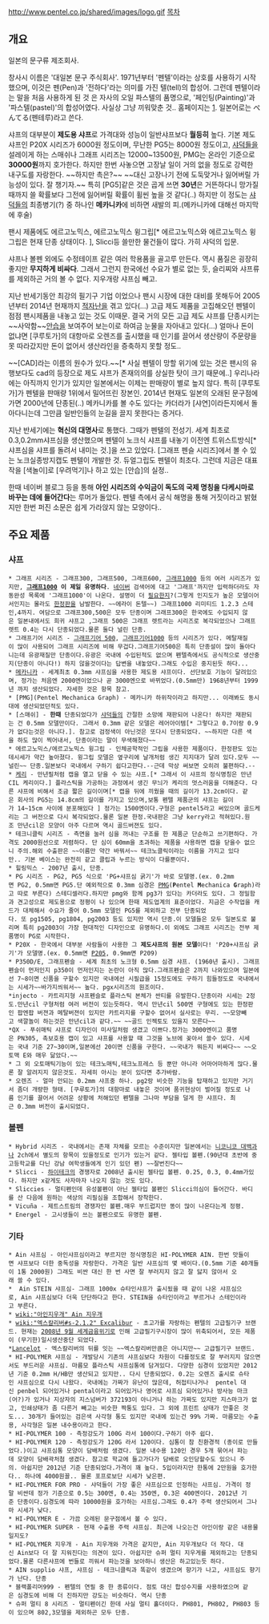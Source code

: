http://www.pentel.co.jp/shared/images/logo.gif
[[목차]]
== 개요 ==
일본의 문구류 제조회사. 

창사시 이름은 '대일본 문구 주식회사'. 1971년부터 '펜텔'이라는 상호를 사용하기 시작했으며, 이것은 펜(Pen)과 '전하다'라는 의미를 가진 텔(tell)의 합성어. 그런데 펜텔이라는 말을 처음 사용하게 된 것 은 자사의 오일 파스텔의 품명으로, '페인팅(Painting)'과 '파스텔(pastel)'의 합성어였다. 사실상 그냥 끼워맞춘 것.. 홈페이지는 [http://www.pentel.co.jp]. 일본어로는  ぺんてる(펜테루)라고 쓴다.

샤프의 대부분이 '''제도용 샤프'''로 가격대와 성능이 일반샤프보다 '''월등히''' 높다. 기본 제도샤프인 P20X 시리즈가 6000원 정도이며, 무난한 PG5는 8000원 정도이고, [[샤덕]]들을 설레이게 하는 스매쉬나 그래프 시리즈는 12000~13500원, PMG는 온라인 기준으로 '''30000원'''까지 호가한다. 하지만 한번 사놓으면 고장날 일이 거의 없을 정도로 강력한 내구도를 자랑한다. ~~하지만 촉은?~~ ~~대신 고장나기 전에 도둑맞거나 잃어버릴 가능성이 있다. 잘 챙기자.~~ 특히 [PG5]같은 것은 곱게 쓰면 '''30년'''은 거뜬하다니 망가질 때까지 쓸 확률보다 그전에 잃어버릴 확률이 휠씬 높을 것 같다(..)
하지만 이 정도는 [[샤덕]]들의 최종병기(?) 중 하나인 '''메카니카'''에 비하면 새발의 피.(메카니카에 대해선 마지막에 후술)

팬시 제품에도 에르고노믹스, 에르고노믹스 윙그립[* 에르고노믹스와 에르고노믹스 윙그립은 현재 단종 상태이다. ], Slicci등 쓸만한 물건들이 많다. 가히 샤덕의 입문.

샤프나 볼펜 외에도 수정테이프 같은 여러 학용품을 골고루 만든다. 역시 품질은 굉장히 좋지만 '''무지하게 비싸다'''. 그래서 그런지 한국에선 수요가 별로 없는 듯, 슬리찌와 샤프류를 제외하곤 거의 볼 수 없다. 지우개랑 샤프심 빼고.

지난 반세기동안 최강의 필기구 기업 이었으나 팬시 시장에 대한 대비를 못해두어 2005년부터 2014년 현재까지 [[적자]]난을 겪고 있다(...)
고급 제도 제품을 고집해오던 펜텔이 점점 팬시제품을 내놓고 있는 것도 이때문. 결국 거의 모든 고급 제도 샤프를 단종시키는 ~~사악함~~[[안습]]을 보여주어 보는이로 하여금 눈물을 자아내고 있다(...) 얼마나 돈이 없냐면 [쿠루토가]의 대항마로 오렌즈를 출시했을 때 인기를 끌어서 생산량이 주문량을 못 따라갔지만 돈이 없어서 생산라인을 증축하지 못할 정도.. 

~~[CAD]라는 이름의 원수가 있다.~~[* 사실 펜텔이 망할 위기에 있는 것은 팬시의 유행보다도 cad의 등장으로 제도 샤프가 존재의의를 상실한 탓이 크기 때문에..] 우리나라에는 아직까지 인기가 있지만 일본에서는 이제는 판매량이 별로 높지 않다. 특히 [쿠루토가]가 펜텔을 판매량 1위에서 밀어뜨린 장본인.  2014년 현재도 일본의 오래된 문구점에 가면 2000년에 단종된(..) 메카니카를 볼 수도 있다는 카더라가 [샤연]이라든지에서 돌아다니는데 그만큼 일반인들의 눈길을 끌지 못한다는 증거다.

지난 반세기에는 '''혁신의 대명사'''로 통했다. 그때가 펜텔의 전성기. 세계 최초로 0.3,0.2mm샤프심을 생산했으며 펜텔이 노크식 샤프를 내놓기 이전엔 트위스트방식[* 샤프심을 샤프를 돌려서 내미는 것.]을 쓰고 있었다. [그래프 펜슬 시리즈]에서 볼 수 있는 노크실종방지캡도 펜텔이 개발한 것. 듀얼그립도 펜텔이 최초다. 그런데 지금은 대표작을 [색놀이]로 [우려먹기]나 하고 있는 [안습]의 실정..

한때 네이버 블로그 등을 통해 '''아인 시리즈의 수익금이 독도의 국제 명칭을 다케시마로 바꾸는 데에 들어간다'''는 루머가 돌았다. 펜텔 측에서 공식 해명을 통해 거짓이라고 밝혔지만 한번 퍼진 소문은 쉽게 가라앉지 않는 모양이다..
== 주요 제품 ==
=== 샤프 ===
 * 그래프 시리즈 - 그래프300, 그래프500, 그래프600, [[그래프1000]] 등의 여러 시리즈가 있지만, '''[[그래프1000]] 이 제일 유명하다'''. [[네이버]] 검색어에 대고 '그래프'까지만 입력하더라도 자동완성 목록에 '그래프1000'이 나온다. 설명이 더 [[필요한지]]?(그렇게 인지도가 높은 모델이어서인지는 몰라도 [[한정판]]을 남발한다. ~~에라이 돈텔~~) 그래프1000 리미티드 1.2.3 스테인,4까지. 여담으로 그래프300,500은 모두 단종이며 그래프300은 한국에도 수입되지 않은 일본내에서도 희귀 샤프고 ,그래프 500은 그래프 렛트라는 시리즈로 복각되었으나 그래프렛트 0.4는 다시 단종되었다.물론 둘다 널린 단종.
 * 그래프기어 시리즈 - [[그래프기어 500]], [[그래프기어1000]] 등의 시리즈가 있다. 메탈재질이 많이 사용되어 그래프 시리즈에 비해 무겁다.그래프기어500은 특히 단종설이 많이 돌아다니는데 유광재질만 단종이다.유광은 국내에 수입된적도 없으며 펜텔측에서도 공식적으로 생산중지(단종이 아니다!) 하지 않을것이다는 답변을 내놓았다.그래도 수입은 중지된듯 하다...
 * [[메카니카]] - 세계최초 0.3mm 샤프심을 사용한 제도용 샤프이다. 선단보호 기능이 달려있으며, 정가는 처음엔 2000엔이었으나 곧 3000엔으로 바뀌었다.(0.5mm만) 1968년부터 1999년 까지 생산되었다. 자세한 것은 항목 참고.
 * [PMG](Pentel Mechanica Graph) - 메카니카 하위작이라고 하지만... 이래봐도 동시대에 생산되었던적도 있다.
 * [스매쉬] - '''한때''' 단종되었다가 [[샤덕]]들의 간절한 소망에 재판되어 나온다! 하지만 재판되는 건 0.5mm 모델만이다. 그래서 0.3mm 같은 모델은 레어아이템[* 그렇다고 0.7이랑 0.9가 없다는것은 아니다.]. 참고로 검정색이 아닌것은 또다시 단종되었다. ~~하지만 다른 색을 하도 많이 찍어내서, 단종이라는 말이 무색해졌다~~
 * 에르고노믹스/에르고노믹스 윙그립 - 인체공학적인 그립을 사용한 제품이다. 한정판도 있는데시세가 약간 높아졌다. 윙그립 모델은 옆구리에 날개처럼 생긴 지지대가 달려 있다.모두 ~~널린~~ 단종.일본보다 국내에서 구하기 쉽다고한다.--근데 막상 써보면 오히려 불편하다.--
 * [[케리]] - 만년필처럼 캡을 열고 닫을 수 있는 샤프.[* 그래서 이 샤프의 정식명칭은 만년CIL 케리이다.] 플라스틱을 가공하는 과정에서 생긴 무늬가 케리의 멋스러움을 더해준다. 다른 샤프에 비해서 조금 짧은 길이이며[* 캡을 뒤에 끼웠을 때의 길이가 13.2cm이다. 같은 회사의 PG5는 14.8cm의 길이를 가지고 있으며,보통 펜텔 제품군의 샤프는 길이가 14~15cm 사이에 분포해있다 ] 정가는 1500엔이다.구형은 pentel5라고 써있으며 골드케리는 그 버전으로 다시 복각되었다.물론 일본 한정.국내판은 그냥 kerry라고 적혀있다.원조 만년cil은 모양이 아주 다르며 역시 골드버젼도 있다. 
 * 테크니클릭 시리즈 - 측면을 눌러 심을 꺼내는 구조를 한 제품군 단순하고 쓰기편하다. 가격도 2000원선으로 저렴하다. 단 심이 60mm을 초과하는 제품을 사용하면 캡을 닫을수 없으니 주의.해외 수출판은 ~~이름만 약간 바꿔서~~ 테크노클릭이라는 이름을 가지고 있다만.. 기본 베이스는 완전히 같고 클립과 누르는 방식이 다를뿐이다.
 * 힐링믹스 - 2007년 출시, 단종.
 * PG 시리즈 - PG2, PG5 식으로 'PG+샤프심 굵기'가 바로 모델명.(ex. 0.2mm면 PG2, 0.5mm면 PG5.단 예외적으로 0.3mm 심경은 [[PMG]]('''P'''entel '''M'''echanica '''G'''raph)라고 따로 부른다) 스테디셀러다.하지만 pmg와 함께 pg3가 있다는 카더라도 있다. 그 정밀함과 견고성으로 제도용으로 정평이 나 있으며 한때 제도업계의 표준이었다. 지금은 수작업을 캐드가 대체해서 수요가 줄어 0.5mm 모델인 PG5를 제외하고 전부 단종되었다. 또 pg1505, pg1804, pg2003 등도 있지만 역시 단종.이 모델들은 모두 일본도로 불리며 특히 pg2003이 가장 현대적인 디자인으로 유명하다.이 외에도 그래프 시리즈는 전부 제품명이 PG로 시작한다.
 * P20X - 한국에서 대부분 사람들이 사용한 그 '''제도샤프의 원본 모델'''이다! 'P20+샤프심 굵기'가 모델명.(ex. 0.5mm면 [[P205]], 0.9mm면 P209)
 * P350D/E, 그래프펜슬 - 세계 최초의 노크형 0.5mm 심경 샤프. (1960년 출시). 그래프펜슬이 먼저인지 p350이 먼저인지는 논란이 아직 많다.그래프펜슬은 2까지 나와있으며 일본에선 7~8이면 신품을 구할수 있지만 국내에선 시필급을 15정도에도 구하기 힘들정도로 국내에서는 시세가~~바가지씌워서~~ 높다. pgx시리즈의 원조이다.
 *injecto - 카트리지형 샤프펜슬로 플라스틱 본체가 싼티를 유발한다.단종이라 시세는 2정도.만년cil 구형처럼 여러 버전이 있는듯하다. 역시 만년cil 500엔 구형에도 있는 한정판인 팝엔팝 버젼과 메탈버젼이 있지만 카트리지를 구할수 없어서 실사로는 무리. ~~모양빼고 색깔놀이 하는것은 만년cil과 같다.~~ ~~골드 인젝토도 있을지 모른다~~
 *QX - 푸쉬매틱 샤프로 디자인이 미사일처럼 생겼고 이쁘다.정가는 3000엔이고 품명은 PN305, 촉보호용 캡이 있고 샤프를 사용할 때 그것을 노브에 꽂아서 쓸수 있다. 시세는 국내 기준 27~30이며,일본에선 20이면 신품을 구한다. ~~국내가 뭐든지 비싸다~~ ~~오토맥 E와 매우 닮았다.~~
 * 그 외 오토매틱기능이 있는 테크노매틱,테크노프레스 등 뿐만 아니라 어마어마하게 많다.물론 잘 알려지지 않은것도. 자세히 아시는 분이 있다면 추가바람.
 * 오렌즈 - 얼마 안되는 0.2mm 샤프중 하나. pg2랑 비슷한 기능을 탑재하고 있지만 거기서 좀더 개량한 형태. [쿠루토가]의 대항마로 내놓은 것이며 품귀현상이 벌어질 정도로 나름 인기를 끌어서 어려운 상황에 처해있던 펜텔을 그나마 부담을 덜게 한 샤프다. 최근 0.3mm 버전이 출시되었다.
=== 볼펜 ===
 * Hybrid 시리즈 - 국내에서는 존재 자체를 모르는 수준이지만 일본에서는 [[니코니코 대백과]]나 2ch에서 별도의 항목이 있을정도로 인기가 있는거 같다. 젤타입 볼펜.(90년대 초반에 중고등학교를 다닌 강남 여학생들에게 인기 있던 펜) ~~잘번진다~~
 * Slicci - [[하이테크]]의 경쟁자로 2008년 출시된 젤타입 볼펜. 0.25, 0.3, 0.4mm가있다. 하지만 x같게도 사자마자 나오지 않는 것도 있다.
 * Sliccies - 멀티펜인데 유성볼펜이 아닌 젤타입 볼펜인 Slicci의심이 들어간다. 바디를 산 다음에 원하는 색상의 리필심을 조합해서 장착한다.
 * Vicuña - 제트스트림의 경쟁자인 볼펜.매우 부드럽지만 똥이 많이 나온다는게 정평.
 * Energel - 고시생들이 쓰는 볼펜으로도 유명한 볼펜.
=== 기타 ===
 * Ain 샤프심 - 아인샤프심이라고 부르지만 정식명칭은 HI-POLYMER AIN. 한번 맛들이면 샤프보다 더한 중독성을 자랑한다. 가격은 일반 샤프심의 몇 배이다.(0.5mm 기준 40개들이 1통 2000원) 그래도 비싼 대신 한 번 사면 잘 부러지지 않고 잘 닳지 않아서 오래 쓸 수 있다.
 *  Ain STEIN 샤프심- 그래프 1000x 슈타인샤프가 출시됬을 때 같이 나온 샤프심으로, Ain 샤프심보다 더욱 단단하다고 한다. STEIN을 슈타인이라고 부르거나 스테인이라고 부른다. 
 * [[wiki:"아인지우개" Ain 지우개]]
 * [[wiki:"엑스칼리버#s-2.1.2" Excalibur]] - 초고가를 자랑하는 펜텔의 고급필기구 브랜드. 현재는 [[2008년 9월 세계금융위기]]로 인해 고급필기구시장이 많이 위축되어서, 모든 제품이 (무기한)일시생산중단 되었다.
 *[[랜슬롯|Lancelot]] - 엑스칼리버의 뒤를 잇는 ~~엑스칼리버만큼은 아니지만~~ 고급필기구 브랜드.
 * HI-POLYMER 샤프심 - 개발당시 기존의 샤프심보다 차원이 다를정도로 잘 부러지지 않으면서도 부드러운 샤프심. 마름모 플라스틱 샤프심통에 담겨있다. 다양한 심경이 있었지만 2012년 기준 0.2mm H/HB만 생산되고 있지만.. 다시 단종되었다. 0.2는 오렌즈 출시로 슈타인 샤프심으로 다시 나왔다. 국내에는 가짜가 유난이 많은데, 허접티나거나  pentel 대신 penbel 되어있거나 pental이라고 되어있거나 영어로 샤프심 되어있거나 방사능 마크(어?)가 있거나 지상자의 지스넘버가 372193이 아니거나 하는 가짜도 있지만 지스마크가 없고, 인쇄상태가 좀 다른거 빼고는 비슷한 짝퉁도 있다. 그 외에 프린트 상태가 안좋은 것도... 30개가 들어있는 검은색 사각형 통도 있지만 국내에 있는건 99% 가짜. 마름모는 수출용, 사각형은 일본 내수용이라고 한다.
 * HI-POLYMER 100 - 측정강도가 100G 라서 100이다.구하기 아주 쉽다.
 * HI-POLYMER 120 - 측정강도가 120G 라서 120이다. 심통이 참 친환경적 (종이로 만들었다.)이고 샤프심통 모양이 담배처럼 생겼다. 일본 내수용 120인 경우 5개 묶어서 파는데 모양이 담배곽처첨 생겼다. 참고로 학교에 들고가다가 담배로 오인당할수도 있으니 주의. 아쉽지만 2012년 기준 단종되었다.가격이 꽤 높다. 5입이라지만 한통에 2만원을 호가한다.. 하나에 4000원꼴.. 물론 포프로보단 시세가 낮은편. 
 * HI-POLYMER FOR PRO - 샤덕들이 가장 좋은 샤프심으로 인정하는 샤프심. 가격이 정말 비싼데 정가 기준으로 0.5는 300엔, 0.4는 350엔, 0.3은 400엔이다. 2012년 기준 단종이다.심경도에 따라 10000원을 호가하는 샤프심.그래도 0.4가 주력 생산되어서 그나마 시세가 낮다.
 * HI-POLYMER E - 가끔 오레된 문구점에서 볼 수 있다.
 * HI-POLYMER SUPER - 현재 수출용 주력 샤프심. 최근에 나오는건 아인이랑 같은 내용물일지도?
 * HI-POLYMER 지우개 - Ain 지우개와 가격은 같지만, Ain 지우개보다 더 작다. 대신 Ain보다 더 잘 지워진다는 의견이 있다. 아쉽지만 슈퍼 멀티 지우게를 제외하고는 단종되었다.물론 다른샤프에 번들로 끼워서 파는것을 보아하니 생산은 하고있는듯 하다.
 * AIN supplio 샤프, 샤프심 - 테크니클릭과 똑같이 생겼으며 향기가 나고, 샤프심도 향기가 난다. 단종
 * 블랙폴리머999 - 펜텔의 연필 중 한 종류이다. 점토 대신 합성수지를 사용하였으며 같은 심경도에 비해 더 진하지만 강도는 비슷하다. 역시 단종
 * 슈퍼 멀티 8 시리즈 - 멀티펜이긴 한데 사실 멀티 홀더이다. PH801, PH802, PH803 등이 있으며 802,3모델을 제외하곤 모두 단종.
